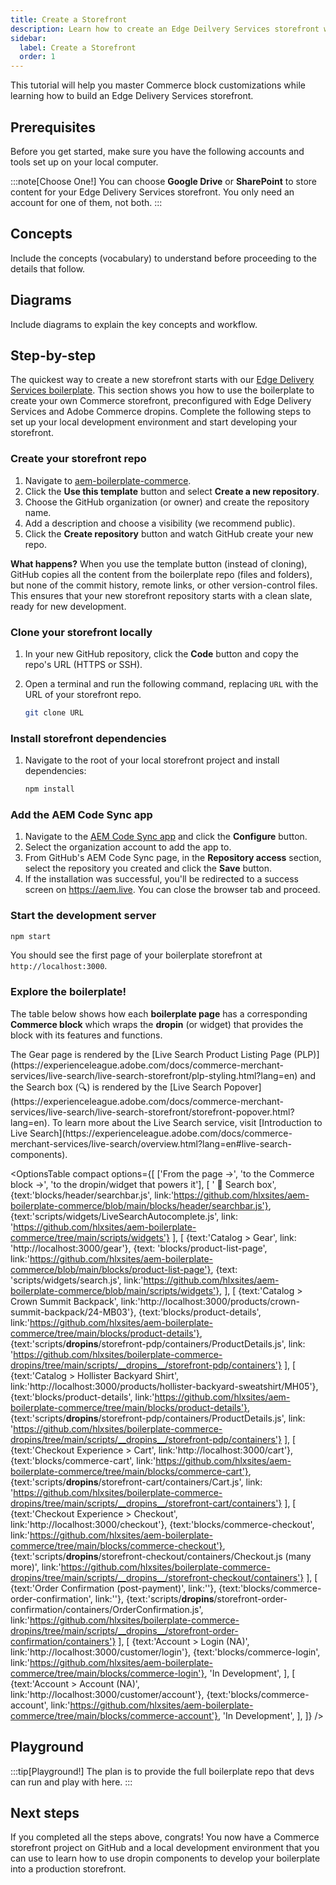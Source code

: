```yaml
---
title: Create a Storefront
description: Learn how to create an Edge Deilvery Services storefront while mastering dropin component customization.
sidebar:
  label: Create a Storefront
  order: 1
---
```



This tutorial will help you master Commerce block customizations while learning how to build an Edge Delivery Services storefront.

## Prerequisites

Before you get started, make sure you have the following accounts and tools set up on your local computer.

:::note[Choose One!]
You can choose **Google Drive** or **SharePoint** to store content for your Edge Delivery Services
storefront. You only need an account for one of them, not both.
:::

<CardGrid>
  <LinkCard
    noborder
    icon="github"
    title="GitHub"
    description="Sign into your GitHub account."
    href="https://github.com/login"
    rightIcon="external"
    target="_blank"
    rel="noopener noreferrer"
    aria-label="Link (opens in a new tab)"
  />
  <LinkCard
    noborder
    icon="node"
    title="Node.js"
    description="Verify your Node version (LTS)."
    href="https://nodejs.org/en"
    rightIcon="external"
    target="_blank"
    rel="noopener noreferrer"
    aria-label="Link (opens in a new tab)"
  />
  <LinkCard
    noborder
    icon="googledrive"
    title="Google Drive*"
    description="Create a Google Drive account."
    href="https://www.google.com/drive/"
    rightIcon="external"
    target="_blank"
    rel="noopener noreferrer"
    aria-label="Link (opens in a new tab)"
  />
  <LinkCard
    noborder
    icon="sharepoint"
    title="SharePoint*"
    description="Create a SharePoint account."
    href="https://www.microsoft.com/en-us/microsoft-365/sharepoint/collaboration/"
    rightIcon="external"
    target="_blank"
    rel="noopener noreferrer"
    aria-label="Link (opens in a new tab)"
  />
  <LinkCard
    noborder
    icon="sidekick"
    title="Sidekick"
    description="Install the Sidekick extension."
    href="https://chromewebstore.google.com/detail/aem-sidekick/ccfggkjabjahcjoljmgmklhpaccedipo"
    rightIcon="external"
    target="_blank"
    rel="noopener noreferrer"
    aria-label="Link (opens in a new tab)"
  />

</CardGrid>

## Concepts

Include the concepts (vocabulary) to understand before proceeding to the details that follow.

## Diagrams

Include diagrams to explain the key concepts and workflow.

## Step-by-step

The quickest way to create a new storefront starts with our [Edge Delivery Services boilerplate](https://github.com/hlxsites/boilerplate-commerce-dropins). This section shows you how to use the boilerplate to create your own Commerce storefront, preconfigured with Edge Delivery Services and Adobe Commerce dropins.
Complete the following steps to set up your local development environment and start developing your storefront.

<Tutorial>

### Create your storefront repo

1. Navigate to [aem-boilerplate-commerce](https://github.com/hlxsites/aem-boilerplate-commerce).
1. Click the **Use this template** button and select **Create a new repository**.
1. Choose the GitHub organization (or owner) and create the repository name.
1. Add a description and choose a visibility (we recommend public).
1. Click the **Create repository** button and watch GitHub create your new repo.

**What happens?** When you use the template button (instead of cloning), GitHub copies all the content from the boilerplate repo (files and folders), but none of the commit history, remote links, or other version-control files. This ensures that your new storefront repository starts with a clean slate, ready for new development.

### Clone your storefront locally

1. In your new GitHub repository, click the **Code** button and copy the repo's URL (HTTPS or SSH).
1. Open a terminal and run the following command, replacing `URL` with the URL of your storefront repo.

   ```bash frame="none"
   git clone URL
   ```

### Install storefront dependencies

1. Navigate to the root of your local storefront project and install dependencies:

   ```bash frame="none"
   npm install
   ```

### Add the AEM Code Sync app

1. Navigate to the [AEM Code Sync app](https://github.com/apps/aem-code-sync) and click the **Configure** button.
1. Select the organization account to add the app to.
1. From GitHub's AEM Code Sync page, in the **Repository access** section, select the repository you created and click the **Save** button.
1. If the installation was successful, you'll be redirected to a success screen on https://aem.live. You can close the browser tab and proceed.

### Start the development server

```bash frame="none"
npm start
```

You should see the first page of your boilerplate storefront at `http://localhost:3000`.

<Screenshot src={BoilerplateHomePage} alt="Boilerplate Home Page" width="740px" />

### Explore the boilerplate!

The table below shows how each **boilerplate page** has a corresponding **Commerce block** which wraps the **dropin** (or widget) that provides the block with its features and functions.

<Aside type="note" title="Live Search components">
  The Gear page is rendered by the [Live Search Product Listing Page
  (PLP)](https://experienceleague.adobe.com/docs/commerce-merchant-services/live-search/live-search-storefront/plp-styling.html?lang=en)
  and the Search box (🔍) is rendered by the [Live Search
  Popover](https://experienceleague.adobe.com/docs/commerce-merchant-services/live-search/live-search-storefront/storefront-popover.html?lang=en).
  To learn more about the Live Search service, visit [Introduction to Live
  Search](https://experienceleague.adobe.com/docs/commerce-merchant-services/live-search/overview.html?lang=en#live-search-components).
</Aside>

<OptionsTable
compact
  options={[
    ['From the page →', 'to the Commerce block →', 'to the dropin/widget that powers it'],
    [
      ' 🔎 Search box', 
      {text:'blocks/header/searchbar.js', link:'https://github.com/hlxsites/aem-boilerplate-commerce/blob/main/blocks/header/searchbar.js'},
      {text:'scripts/widgets/LiveSearchAutocomplete.js', link: 'https://github.com/hlxsites/aem-boilerplate-commerce/tree/main/scripts/widgets'}
    ],
    [ 
      {text:'Catalog > Gear', link: 'http://localhost:3000/gear'}, 
      {text: 'blocks/product-list-page', link:'https://github.com/hlxsites/aem-boilerplate-commerce/blob/main/blocks/product-list-page'},
      {text: 'scripts/widgets/search.js', link:'https://github.com/hlxsites/aem-boilerplate-commerce/blob/main/scripts/widgets'},
    ],
    [
      {text:'Catalog > Crown Summit Backpack', link:'http://localhost:3000/products/crown-summit-backpack/24-MB03'},
      {text:'blocks/product-details', link:'https://github.com/hlxsites/aem-boilerplate-commerce/tree/main/blocks/product-details'},
      {text:'scripts/__dropins__/storefront-pdp/containers/ProductDetails.js', link: 'https://github.com/hlxsites/boilerplate-commerce-dropins/tree/main/scripts/__dropins__/storefront-pdp/containers'}
    ],
    [
      {text:'Catalog > Hollister Backyard Shirt', link:'http://localhost:3000/products/hollister-backyard-sweatshirt/MH05'}, 
      {text:'blocks/product-details', link:'https://github.com/hlxsites/aem-boilerplate-commerce/tree/main/blocks/product-details'},
      {text:'scripts/__dropins__/storefront-pdp/containers/ProductDetails.js', link: 'https://github.com/hlxsites/boilerplate-commerce-dropins/tree/main/scripts/__dropins__/storefront-pdp/containers'}
    ],
    [
      {text:'Checkout Experience > Cart', link:'http://localhost:3000/cart'}, 
      {text:'blocks/commerce-cart', link:'https://github.com/hlxsites/aem-boilerplate-commerce/tree/main/blocks/commerce-cart'},
      {text:'scripts/__dropins__/storefront-cart/containers/Cart.js', link: 'https://github.com/hlxsites/boilerplate-commerce-dropins/tree/main/scripts/__dropins__/storefront-cart/containers'}
    ],
    [
      {text:'Checkout Experience > Checkout', link:'http://localhost:3000/checkout'}, 
      {text:'blocks/commerce-checkout', link:'https://github.com/hlxsites/aem-boilerplate-commerce/tree/main/blocks/commerce-checkout'},
      {text:'scripts/__dropins__/storefront-checkout/containers/Checkout.js (many more)', link:'https://github.com/hlxsites/boilerplate-commerce-dropins/tree/main/scripts/__dropins__/storefront-checkout/containers'}
    ],
    [
      {text:'Order Confirmation (post-payment)', link:''}, 
      {text:'blocks/commerce-order-confirmation', link:''},
      {text:'scripts/__dropins__/storefront-order-confirmation/containers/OrderConfirmation.js', link:'https://github.com/hlxsites/boilerplate-commerce-dropins/tree/main/scripts/__dropins__/storefront-order-confirmation/containers'}
    ],
    [
      {text:'Account > Login (NA)', link:'http://localhost:3000/customer/login'}, 
      {text:'blocks/commerce-login', link:'https://github.com/hlxsites/aem-boilerplate-commerce/tree/main/blocks/commerce-login'},
      'In Development',
    ],
    [
      {text:'Account > Account (NA)', link:'http://localhost:3000/customer/account'}, 
      {text:'blocks/commerce-account', link:'https://github.com/hlxsites/aem-boilerplate-commerce/tree/main/blocks/commerce-account'},
      'In Development', 
    ],
  ]}
/>
</Tutorial>

## Playground

:::tip[Playground!]
The plan is to provide the full boilerplate repo that devs can run and play with here.
:::

## Next steps

If you completed all the steps above, congrats! You now have a Commerce storefront project on GitHub and a local development environment that you can use to learn how to use dropin components to develop your boilerplate into a production storefront.
